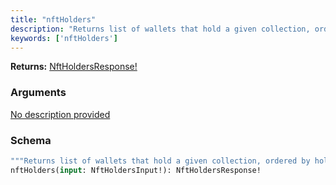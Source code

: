 ```yaml
---
title: "nftHolders"
description: "Returns list of wallets that hold a given collection, ordered by holdings descending. Also has the unique count of holders for that collection"
keywords: ['nftHolders']
---
```


**Returns:** [NftHoldersResponse!](/api-reference/types/nftholdersresponse)

### Arguments

<a href="/api-reference/types/nftholdersinput">
  <ResponseField name="input" type="NftHoldersInput!" required>
    No description provided
  </ResponseField>
</a>

### Schema


```graphql 
"""Returns list of wallets that hold a given collection, ordered by holdings descending. Also has the unique count of holders for that collection"""
nftHolders(input: NftHoldersInput!): NftHoldersResponse!
```
